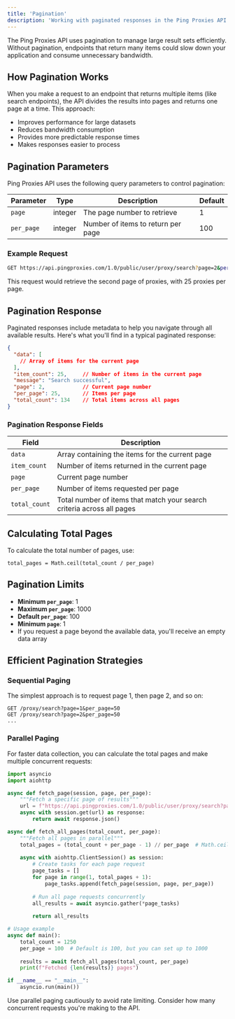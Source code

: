 ```yaml
---
title: 'Pagination'
description: 'Working with paginated responses in the Ping Proxies API'
---
```


The Ping Proxies API uses pagination to manage large result sets efficiently. Without pagination, endpoints that return many items could slow down your application and consume unnecessary bandwidth.

## How Pagination Works

When you make a request to an endpoint that returns multiple items (like search endpoints), the API divides the results into pages and returns one page at a time. This approach:

- Improves performance for large datasets
- Reduces bandwidth consumption
- Provides more predictable response times
- Makes responses easier to process

## Pagination Parameters

Ping Proxies API uses the following query parameters to control pagination:

| Parameter | Type | Description | Default |
|-----------|------|-------------|---------|
| `page` | integer | The page number to retrieve | 1 |
| `per_page` | integer | Number of items to return per page | 100 |

### Example Request

```bash
GET https://api.pingproxies.com/1.0/public/user/proxy/search?page=2&per_page=25
```

This request would retrieve the second page of proxies, with 25 proxies per page.

## Pagination Response

Paginated responses include metadata to help you navigate through all available results. Here's what you'll find in a typical paginated response:

```json
{
  "data": [
    // Array of items for the current page
  ],
  "item_count": 25,     // Number of items in the current page
  "message": "Search successful",
  "page": 2,            // Current page number
  "per_page": 25,       // Items per page
  "total_count": 134    // Total items across all pages
}
```

### Pagination Response Fields

| Field | Description |
|-------|-------------|
| `data` | Array containing the items for the current page |
| `item_count` | Number of items returned in the current page |
| `page` | Current page number |
| `per_page` | Number of items requested per page |
| `total_count` | Total number of items that match your search criteria across all pages |

## Calculating Total Pages

To calculate the total number of pages, use:

```
total_pages = Math.ceil(total_count / per_page)
```

## Pagination Limits

- **Minimum `per_page`**: 1
- **Maximum `per_page`**: 1000
- **Default `per_page`**: 100
- **Minimum `page`**: 1
- If you request a page beyond the available data, you'll receive an empty data array

## Efficient Pagination Strategies

### Sequential Paging

The simplest approach is to request page 1, then page 2, and so on:

```
GET /proxy/search?page=1&per_page=50
GET /proxy/search?page=2&per_page=50
...
```

### Parallel Paging

For faster data collection, you can calculate the total pages and make multiple concurrent requests:

```python
import asyncio
import aiohttp

async def fetch_page(session, page, per_page):
    """Fetch a specific page of results"""
    url = f"https://api.pingproxies.com/1.0/public/user/proxy/search?page={page}&per_page={per_page}"
    async with session.get(url) as response:
        return await response.json()

async def fetch_all_pages(total_count, per_page):
    """Fetch all pages in parallel"""
    total_pages = (total_count + per_page - 1) // per_page  # Math.ceil equivalent
    
    async with aiohttp.ClientSession() as session:
        # Create tasks for each page request
        page_tasks = []
        for page in range(1, total_pages + 1):
            page_tasks.append(fetch_page(session, page, per_page))
        
        # Run all page requests concurrently
        all_results = await asyncio.gather(*page_tasks)
        
        return all_results

# Usage example
async def main():
    total_count = 1250
    per_page = 100  # Default is 100, but you can set up to 1000
    
    results = await fetch_all_pages(total_count, per_page)
    print(f"Fetched {len(results)} pages")

if __name__ == "__main__":
    asyncio.run(main())
```

<Warning>
  Use parallel paging cautiously to avoid rate limiting. Consider how many concurrent requests you're making to the API.
</Warning>